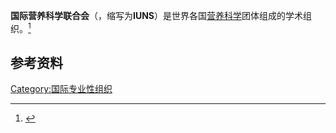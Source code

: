 '''国际营养科学联合会'''（{{lang-en|International Union of Nutritional Sciences}}，缩写为'''IUNS'''）是世界各国[[营养科学|营养科学]]团体组成的学术组织。<ref>{{Cite book|title=营养科学词典|author=|publisher=中国轻工业出版社|year=2013|isbn=|location=北京|pages=}}</ref>

== 参考资料 ==
{{reflist}}

{{国际科学理事会}}

[[Category:国际专业性组织|Category:国际专业性组织]]